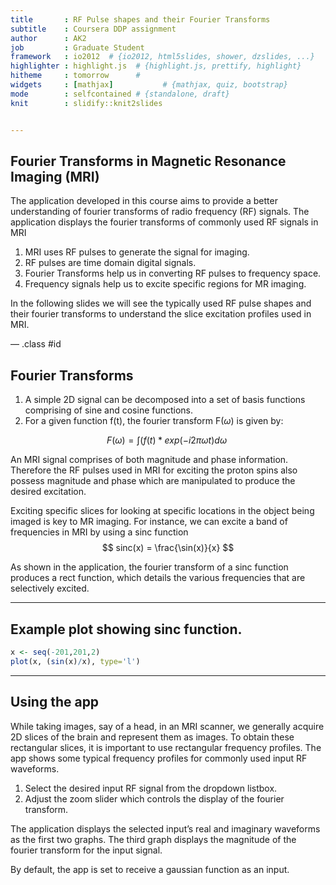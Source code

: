 ```yaml
---
title       : RF Pulse shapes and their Fourier Transforms
subtitle    : Coursera DDP assignment
author      : AK2
job         : Graduate Student
framework   : io2012  # {io2012, html5slides, shower, dzslides, ...}
highlighter : highlight.js  # {highlight.js, prettify, highlight}
hitheme     : tomorrow      # 
widgets     : [mathjax]           # {mathjax, quiz, bootstrap}
mode        : selfcontained # {standalone, draft}
knit        : slidify::knit2slides


---
```


## Fourier Transforms in Magnetic Resonance Imaging (MRI)

The application developed in this course aims to provide a better understanding of fourier transforms of radio frequency (RF) signals. The application displays the fourier transforms of commonly used RF signals in MRI

1. MRI uses RF pulses to generate the signal for imaging.
2. RF pulses are time domain digital signals.
3. Fourier Transforms help us in converting RF pulses to frequency space.
4. Frequency signals help us to excite specific regions for MR imaging.

In the following slides we will see the typically used RF pulse shapes and their fourier transforms to understand the slice excitation profiles used in MRI.

--- .class #id 

## Fourier Transforms

1. A simple 2D signal can be decomposed into a set of basis functions comprising of sine and cosine functions. 
2. For a given function f(t), the fourier transform F($\omega$) is given by:

$$
F(\omega) = \int(f(t)*exp(-i2\pi\omega t) d\omega\
$$

An MRI signal comprises of both magnitude and phase information. Therefore the RF pulses used in MRI for exciting the proton spins also possess magnitude and phase which are manipulated to produce the desired excitation.

Exciting specific slices for looking at specific locations in the object being imaged is key to MR imaging. For instance, we can excite a band of frequencies in MRI by using a sinc function $$ sinc(x) = \frac{\sin(x)}{x} $$

As shown in the application, the fourier transform of a sinc function produces a rect function, which details the various frequencies that are selectively excited. 

---

## Example plot showing sinc function.

```r
x <- seq(-201,201,2)
plot(x, (sin(x)/x), type='l')
```

---
## Using the app

While taking images, say of a head, in an MRI scanner, we generally acquire 2D slices of the brain and represent them as images. To obtain these rectangular slices, it is important to use rectangular frequency profiles. The app shows some typical frequency profiles for commonly used input RF waveforms. 

1. Select the desired input RF signal from the dropdown listbox. 
2. Adjust the zoom slider which controls the display of the fourier transform.

The application displays the selected input's real and imaginary waveforms as the first two graphs. The third graph displays the magnitude of the fourier transform for the input signal. 

By default, the app is set to receive a gaussian function as an input.
